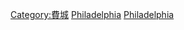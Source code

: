 {{Commonscat|People of Philadelphia}}

[[Category:費城|Category:費城]]
[[Category:美国各城市出身人物|Philadelphia]]
[[Category:德拉瓦谷人|Philadelphia]]